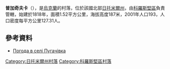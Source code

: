{{coord|50|52|7|N|28|24|0|E|scale:30000|display=title}}

'''普加奇夫卡'''（{{lang-uk|Пугачівка}}），是[[烏克蘭|烏克蘭]]的村落，位於該國北部[[日托米爾州|日托米爾州]]，由[[科羅斯堅區|科羅斯堅區]]負責管轄，始建於1818年，面積1.52平方公里，海拔高度187米，2001年人口193，人口密度每平方公里127.31人。

==參考資料== 
* [http://weather.in.ua/ua/zhitomirskaja/21826 Погода в селі Пугачівка] {{Wayback|url=http://weather.in.ua/ua/zhitomirskaja/21826 |date=20111219122226 }}

{{DEFAULTSORT:Пугачівка}}
[[Category:日托米爾州村落|Category:日托米爾州村落]]
[[Category:科羅斯堅區村落|Category:科羅斯堅區村落]]


{{Zhytomyr-geo-stub}}